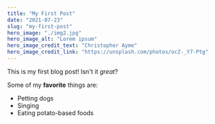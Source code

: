 ```yaml
---
title: "My First Post"
date: "2021-07-23"
slug: "my-first-post"
hero_image: "./img2.jpg"
hero_image_alt: "Lorem ipsum"
hero_image_credit_text: "Christopher Ayme"
hero_image_credit_link: "https://unsplash.com/photos/ocZ-_Y7-Ptg"
---
```


This is my first blog post! Isn't it _great_?

Some of my **favorite** things are:

-   Petting dogs
-   Singing
-   Eating potato-based foods
